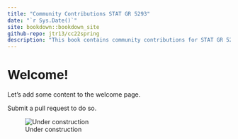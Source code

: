 ```yaml
---
title: "Community Contributions STAT GR 5293"
date: "`r Sys.Date()`"
site: bookdown::bookdown_site
github-repo: jtr13/cc22spring
description: "This book contains community contributions for STAT GR 5293 Statistical Graphics Spring 2022"
---
```


# Welcome!

Let's add some content to the welcome page.

Submit a pull request to do so.

![Under construction](under_construction.jpg)
